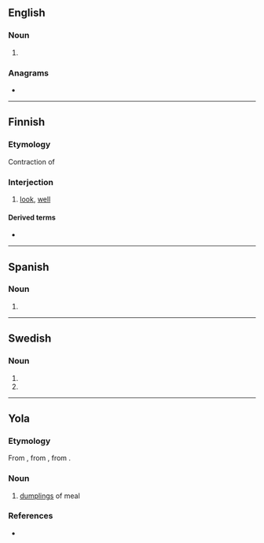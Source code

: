 {{also|Kappas|käppäs}}
==English==

===Noun===
{{head|en|noun form}}

# {{plural of|en|kappa}}

===Anagrams===
* {{anagrams|en|a=aakpps|papsak}}

----

==Finnish==

===Etymology===
Contraction of {{suffix|fi|katsoa|alt1=katso-|pas}}

===Interjection===
{{fi-int}}

# [[look]], [[well]]

====Derived terms====
* {{l|fi|kappas vain}}

----

==Spanish==

===Noun===
{{head|es|noun form|g=f-p}}

# {{noun form of|es|kappa||p}}

----

==Swedish==

===Noun===
{{head|sv|noun form}}

# {{sv-noun-form-indef-gen|kappa}}
# {{sv-noun-form-indef-gen-pl|kappa}}

----

==Yola==

===Etymology===
From {{inh|yol|enm|cop}}, from {{inh|yol|ang|copp}}, from {{inh|yol|gmw-pro|*kopp}}.

===Noun===
{{head|yol|noun plural form}}

# [[dumplings]] of meal

===References===
* {{R:Poole 1867|page=49}}
